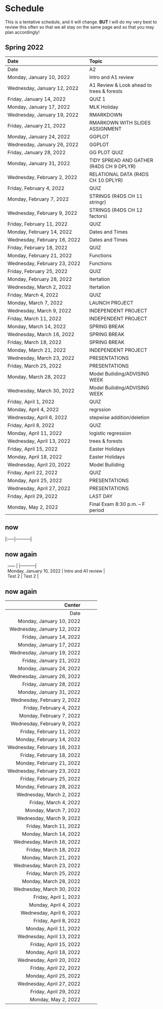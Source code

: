 # Schedule

This is a tentative schedule, and it will change.  **BUT** I will do my very best to review this often so that we all stay on the same page and so that you may plan accordingly!

## Spring 2022  {-}


Date | Topic | 				
|:-------|:------				
| 	Date	| 	A2	| 
| 	Monday, January 10, 2022	| 	Intro and A1 review	| 
| 	Wednesday, January 12, 2022	| 	A1 Review & Look ahead to trees & forests	| 
| 	Friday, January 14, 2022	| 	QUIZ 1	| 
| 	Monday, January 17, 2022	| 	MLK Holiday	| 
| 	Wednesday, January 19, 2022	| 	RMARKDOWN	| 
| 	Friday, January 21, 2022	| 	RMARKOWN WITH SLIDES ASSIGNMENT	| 
| 	Monday, January 24, 2022	| 	GGPLOT	| 
| 	Wednesday, January 26, 2022	| 	GGPLOT	| 
| 	Friday, January 28, 2022	| 	GG PLOT QUIZ	| 
| 	Monday, January 31, 2022	| 	TIDY SPREAD AND GATHER (R4DS CH 9 DPLYR)	| 
| 	Wednesday, February 2, 2022	| 	RELATIONAL DATA  (R4DS CH 10 DPLYR)	| 
| 	Friday, February 4, 2022	| 	QUIZ	| 
| 	Monday, February 7, 2022	| 	STRINGS  (R4DS CH 11  stringr)	| 
| 	Wednesday, February 9, 2022	| 	STRINGS  (R4DS CH 12 factors)	| 
| 	Friday, February 11, 2022	| 	QUIZ	| 
| 	Monday, February 14, 2022	| 	Dates and Times	| 
| 	Wednesday, February 16, 2022	| 	Dates and Times	| 
| 	Friday, February 18, 2022	| 	QUIZ	| 
| 	Monday, February 21, 2022	| 	Functions	| 
| 	Wednesday, February 23, 2022	| 	Functions	| 
| 	Friday, February 25, 2022	| 	QUIZ	| 
| 	Monday, February 28, 2022	| 	Itertation	| 
| 	Wednesday, March 2, 2022	| 	Itertation	| 
| 	Friday, March 4, 2022	| 	QUIZ	| 
| 	Monday, March 7, 2022	| 	LAUNCH PROJECT	| 
| 	Wednesday, March 9, 2022	| 	INDEPENDENT PROJECT	| 
| 	Friday, March 11, 2022	| 	INDEPENDENT PROJECT	| 
| 	Monday, March 14, 2022	| 	SPRING BREAK	| 
| 	Wednesday, March 16, 2022	| 	SPRING BREAK	| 
| 	Friday, March 18, 2022	| 	SPRING BREAK	| 
| 	Monday, March 21, 2022	| 	INDEPENDENT PROJECT	| 
| 	Wednesday, March 23, 2022	| 	PRESENTATIONS	| 
| 	Friday, March 25, 2022	| 	PRESENTATIONS	| 
| 	Monday, March 28, 2022	| 	Model Builiding/ADVISING WEEK	| 
| 	Wednesday, March 30, 2022	| 	Model Builiding/ADVISING WEEK	| 
| 	Friday, April 1, 2022	| 	QUIZ	| 
| 	Monday, April 4, 2022	| 	regrssion	| 
| 	Wednesday, April 6, 2022	| 	stepwise addition/deletion	| 
| 	Friday, April 8, 2022	| 	QUIZ	| 
| 	Monday, April 11, 2022	| 	logistic regression	| 
| 	Wednesday, April 13, 2022	| 	trees & forests	| 
| 	Friday, April 15, 2022	| 	Easter Holidays	| 
| 	Monday, April 18, 2022	| 	Easter Holidays	| 
| 	Wednesday, April 20, 2022	| 	Model Builiding	| 
| 	Friday, April 22, 2022	| 	QUIZ	| 
| 	Monday, April 25, 2022	| 	PRESENTATIONS	| 
| 	Wednesday, April 27, 2022	| 	PRESENTATIONS	| 
| 	Friday, April 29, 2022	| 	LAST DAY	| 
| 	Monday, May 2, 2022	| 	Final Exam 8:30 p.m. – F period	| 



## now

|:-----|-----------|

## now again

|	:-----	|	|-----------|	
| 	Monday, January 10, 2022	| 	Intro and A1 review	| 
| 	Test 2 	| 	Test 2	| 

## now again

| 	Center	| 
|-------:|:------|-----------|:-----
| 	Date	| 
| 	Monday, January 10, 2022	| 
| 	Wednesday, January 12, 2022	| 
| 	Friday, January 14, 2022	| 
| 	Monday, January 17, 2022	| 
| 	Wednesday, January 19, 2022	| 
| 	Friday, January 21, 2022	| 
| 	Monday, January 24, 2022	| 
| 	Wednesday, January 26, 2022	| 
| 	Friday, January 28, 2022	| 
| 	Monday, January 31, 2022	| 
| 	Wednesday, February 2, 2022	| 
| 	Friday, February 4, 2022	| 
| 	Monday, February 7, 2022	| 
| 	Wednesday, February 9, 2022	| 
| 	Friday, February 11, 2022	| 
| 	Monday, February 14, 2022	| 
| 	Wednesday, February 16, 2022	| 
| 	Friday, February 18, 2022	| 
| 	Monday, February 21, 2022	| 
| 	Wednesday, February 23, 2022	| 
| 	Friday, February 25, 2022	| 
| 	Monday, February 28, 2022	| 
| 	Wednesday, March 2, 2022	| 
| 	Friday, March 4, 2022	| 
| 	Monday, March 7, 2022	| 
| 	Wednesday, March 9, 2022	| 
| 	Friday, March 11, 2022	| 
| 	Monday, March 14, 2022	| 
| 	Wednesday, March 16, 2022	| 
| 	Friday, March 18, 2022	| 
| 	Monday, March 21, 2022	| 
| 	Wednesday, March 23, 2022	| 
| 	Friday, March 25, 2022	| 
| 	Monday, March 28, 2022	| 
| 	Wednesday, March 30, 2022	| 
| 	Friday, April 1, 2022	| 
| 	Monday, April 4, 2022	| 
| 	Wednesday, April 6, 2022	| 
| 	Friday, April 8, 2022	| 
| 	Monday, April 11, 2022	| 
| 	Wednesday, April 13, 2022	| 
| 	Friday, April 15, 2022	| 
| 	Monday, April 18, 2022	| 
| 	Wednesday, April 20, 2022	| 
| 	Friday, April 22, 2022	| 
| 	Monday, April 25, 2022	| 
| 	Wednesday, April 27, 2022	| 
| 	Friday, April 29, 2022	| 
| 	Monday, May 2, 2022	| 
